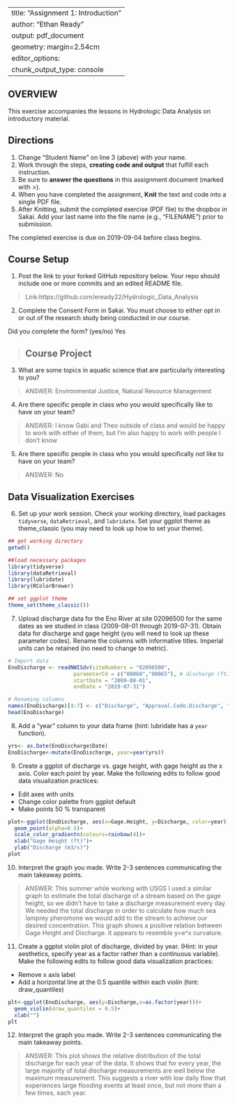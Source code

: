 ----
title: "Assignment 1: Introduction"
author: "Ethan Ready"
output: pdf_document
geometry: margin=2.54cm
editor_options: 
  chunk_output_type: console
---

## OVERVIEW

This exercise accompanies the lessons in Hydrologic Data Analysis on introductory material. 

## Directions
1. Change "Student Name" on line 3 (above) with your name.
3. Work through the steps, **creating code and output** that fulfill each instruction.
4. Be sure to **answer the questions** in this assignment document (marked with >).
6. When you have completed the assignment, **Knit** the text and code into a single PDF file.
8. After Knitting, submit the completed exercise (PDF file) to the dropbox in Sakai. Add your last name into the file name (e.g., "FILENAME") prior to submission.

The completed exercise is due on 2019-09-04 before class begins.

## Course Setup
1. Post the link to your forked GitHub repository below. Your repo should include one or more commits and an edited README file.  

>  Link:https://github.com/eready22/Hydrologic_Data_Analysis

2. Complete the Consent Form in Sakai. You must choose to either opt in or out of the research study being conducted in our course.

Did you complete the form? (yes/no)
Yes

> 
## Course Project

3. What are some topics in aquatic science that are particularly interesting to you?

> ANSWER: Environmental Justice, Natural Resource Management

4. Are there specific people in class who you would specifically like to have on your team?

> ANSWER: I know Gabi and Theo outside of class and would be happy to work with either of them, but I'm also happy to work with people I don't know

5. Are there specific people in class who you would specifically *not* like to have on your team?

> ANSWER: No

## Data Visualization Exercises

6. Set up your work session. Check your working directory, load packages `tidyverse`,  `dataRetrieval`, and `lubridate`. Set your ggplot theme as theme_classic (you may need to look up how to set your theme).

```r
## get working directory
getwd()

##load necessary packages
library(tidyverse)
library(dataRetrieval)
library(lubridate)
library(RColorBrewer)

## set ggplot theme
theme_set(theme_classic())
```

7. Upload discharge data for the Eno River at site 02096500 for the same dates as we studied in class (2009-08-01 through 2019-07-31). Obtain data for discharge and gage height (you will need to look up these parameter codes). Rename the columns with informative titles. Imperial units can be retained (no need to change to metric).

```r
# Import data
EnoDischarge <- readNWISdv(siteNumbers = "02096500",
                     parameterCd = c("00060","00065"), # discharge (ft3/s)
                     startDate = "2009-08-01",
                     endDate = "2019-07-31")

# Renaming columns
names(EnoDischarge)[4:7] <- c("Discharge", "Approval.Code.Discharge", "Gage.Height", "Approval.Code.Gage")
head(EnoDischarge)
```

8. Add a "year" column to your data frame (hint: lubridate has a `year` function).

```r
yrs<- as.Date(EnoDischarge$Date)
EnoDischarge<-mutate(EnoDischarge, year=year(yrs))

```

9. Create a ggplot of discharge vs. gage height, with gage height as the x axis. Color each point by year. Make the following edits to follow good data visualization practices: 

* Edit axes with units
* Change color palette from ggplot default
* Make points 50 % transparent

```r
plot<-ggplot(EnoDischarge, aes(x=Gage.Height, y=Discharge, color=year))+
  geom_point(alpha=0.5)+
  scale_color_gradientn(colours=rainbow(4))+
  xlab("Gage Height (ft)")+
  ylab("Discharge (m3/s)")
plot
```

10. Interpret the graph you made. Write 2-3 sentences communicating the main takeaway points. 

> ANSWER: This summer while working with USGS I used a similar graph to estimate the total discharge of a stream based on the gage height, so we didn't have to take a discharge measurement every day. We needed the total discharge in order to calculate how much sea lamprey pheromone we would add to the stream to achieve our desired concentration. This graph shows a positive relation between Gage Height and Discharge. It appears to resemble y=e^x curvature.

11. Create a ggplot violin plot of discharge, divided by year. (Hint: in your aesthetics, specify year as a factor rather than a continuous variable). Make the following edits to follow good data visualization practices: 

* Remove x axis label
* Add a horizontal line at the 0.5 quantile within each violin (hint: draw_quantiles)
```r
plt<-ggplot(EnoDischarge, aes(y=Discharge,x=as.factor(year)))+
  geom_violin(draw_quantiles = 0.5)+
  xlab("")
plt
```

12. Interpret the graph you made. Write 2-3 sentences communicating the main takeaway points. 

> ANSWER: This plot shows the relative distribution of the total discharge for each year of the data. It shows that for every year, the large majority of total discharge measurements are well below the maximum measurement. This suggests a river with low daily flow that experiences large flooding events at least once, but not more than a few times, each year.